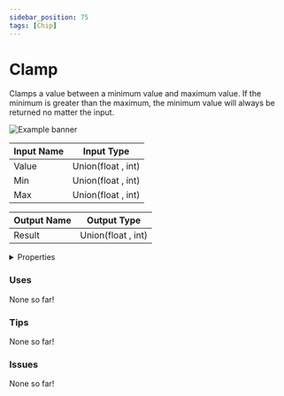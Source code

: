 ```yaml
---
sidebar_position: 75
tags: [Chip]
---
```


# Clamp

Clamps a value between a minimum value and maximum value. If the minimum is greater than the maximum, the minimum value will always be returned no matter the input.



![Example banner](./assets/f95735f1-1db8-4bf4-8198-03b2595fa741.svg)

| Input Name | Input Type |
|-----------|-----------|
| Value | Union(float , int) |
| Min | Union(float , int) |
| Max | Union(float , int) |

| Output Name | Output Type |
|-----------|-----------|
| Result | Union(float , int) |


<details>
  <summary>Properties</summary>
  <div>
    <div>
    <table>
      <thead>
        <tr>
          <th>Is beta required?</th>
          <th>❌</th>
        </tr>
        <tr>
          <th>Is this chip a trolling risk?</th>
          <th>❌</th>
        </tr>
        <tr>
          <th>Chip UUID</th>
          <th>f95735f1-1db8-4bf4-8198-03b2595fa741</th>
        </tr>
      </thead>
    </table>
    </div>
  </div>
</details>

### Uses

None so far!

### Tips

None so far!

### Issues

None so far!